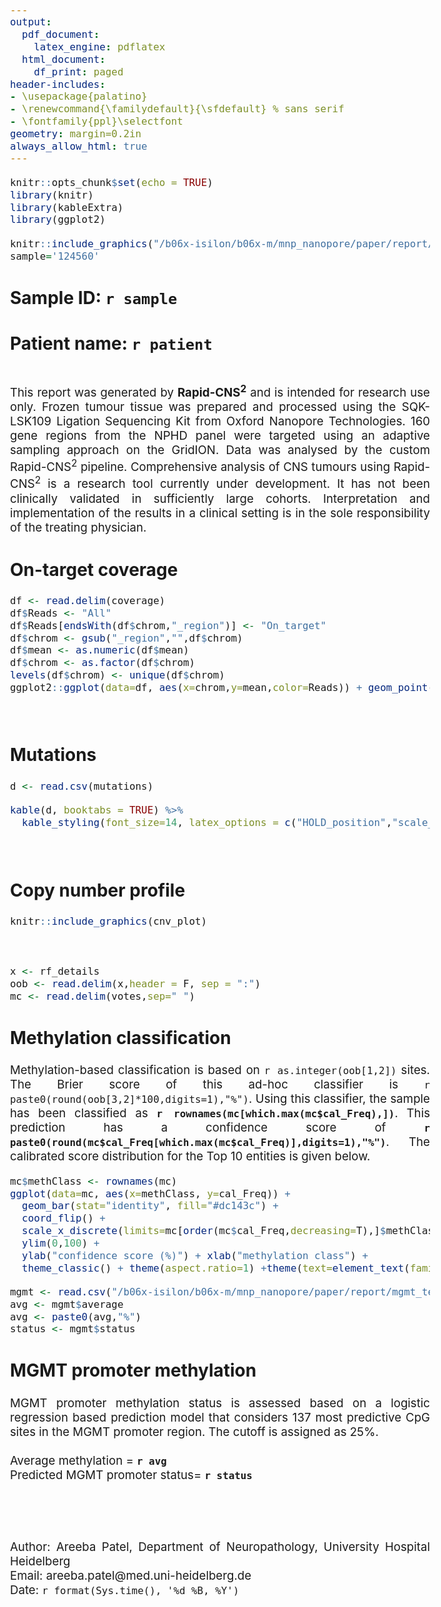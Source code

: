 ```yaml
---
output:
  pdf_document:
    latex_engine: pdflatex
  html_document:
    df_print: paged
header-includes:
- \usepackage{palatino}
- \renewcommand{\familydefault}{\sfdefault} % sans serif
- \fontfamily{ppl}\selectfont
geometry: margin=0.2in
always_allow_html: true
---
```

<style type="text/css">
  body{
  font-size: 14pt;
  text-align: justify;
}
</style>

```r
knitr::opts_chunk$set(echo = TRUE)
library(knitr)
library(kableExtra)
library(ggplot2)
```



```r
knitr::include_graphics("/b06x-isilon/b06x-m/mnp_nanopore/paper/report/Screenshot 2022-03-17 at 6.28.43 PM.png")
sample='124560'
```


## **Sample ID:** `r sample` \
## **Patient name:**  `r patient`

\
This report was generated by **Rapid-CNS^2^** and is intended for research use only. Frozen tumour tissue was prepared and processed using the SQK-LSK109 Ligation Sequencing Kit from Oxford Nanopore Technologies. 160 gene regions from the NPHD panel were targeted using an adaptive sampling approach on the GridION. Data was analysed by the custom Rapid-CNS^2^ pipeline. Comprehensive analysis of CNS tumours using Rapid-CNS^2^ is a research tool currently under development. It has not been clinically validated in sufficiently large cohorts. Interpretation and implementation of the results in a clinical setting is in the sole responsibility of the treating physician.

## On-target coverage
```r
df <- read.delim(coverage)
df$Reads <- "All"
df$Reads[endsWith(df$chrom,"_region")] <- "On_target"
df$chrom <- gsub("_region","",df$chrom)
df$mean <- as.numeric(df$mean)
df$chrom <- as.factor(df$chrom)
levels(df$chrom) <- unique(df$chrom)
ggplot2::ggplot(data=df, aes(x=chrom,y=mean,color=Reads)) + geom_point(size=3) + theme_minimal() + ylab("Mean coverage") + theme(axis.text.x = element_text(angle = 90, vjust = 0.5, hjust=1,size = 10), axis.title.y = element_text(size=10)) + ylim(0,70)+ scale_color_manual(values = c("#FF5A5F","#0B3954")) + xlab("Chromosome") +theme(text=element_text(family="sans"))
```
\
\newpage

## Mutations

```r
d <- read.csv(mutations)

kable(d, booktabs = TRUE) %>%
  kable_styling(font_size=14, latex_options = c("HOLD_position","scale_down"))
```
\
\newpage

## Copy number profile


```r
knitr::include_graphics(cnv_plot)
```
\newpage
\
```r
x <- rf_details
oob <- read.delim(x,header = F, sep = ":")
mc <- read.delim(votes,sep=" ")
```
## Methylation classification

Methylation-based classification is based on `r as.integer(oob[1,2])` sites. The Brier score of this ad-hoc classifier is `r paste0(round(oob[3,2]*100,digits=1),"%")`. Using this classifier, the sample has been classified as  **`r rownames(mc[which.max(mc$cal_Freq),])`**. This prediction has a confidence score of **`r paste0(round(mc$cal_Freq[which.max(mc$cal_Freq)],digits=1),"%")`**. The calibrated score distribution for the Top 10 entities is given below.

```r
mc$methClass <- rownames(mc)
ggplot(data=mc, aes(x=methClass, y=cal_Freq)) +
  geom_bar(stat="identity", fill="#dc143c") +
  coord_flip() +
  scale_x_discrete(limits=mc[order(mc$cal_Freq,decreasing=T),]$methClass[10:1]) +
  ylim(0,100) +
  ylab("confidence score (%)") + xlab("methylation class") +
  theme_classic() + theme(aspect.ratio=1) +theme(text=element_text(family="sans"))

```
```r
mgmt <- read.csv("/b06x-isilon/b06x-m/mnp_nanopore/paper/report/mgmt_test.csv")
avg <- mgmt$average
avg <- paste0(avg,"%")
status <- mgmt$status
```

## MGMT promoter methylation \
MGMT promoter methylation status is assessed based on a logistic regression based prediction model that considers 137 most predictive CpG sites in the MGMT promoter region. The cutoff is assigned as 25%. \
\
Average methylation = **`r avg`** \
Predicted MGMT promoter status= **`r status`** \
\
\
\
\
Author: Areeba Patel, Department of Neuropathology, University Hospital Heidelberg \
Email: areeba.patel@med.uni-heidelberg.de \
Date: `r format(Sys.time(), '%d %B, %Y')`